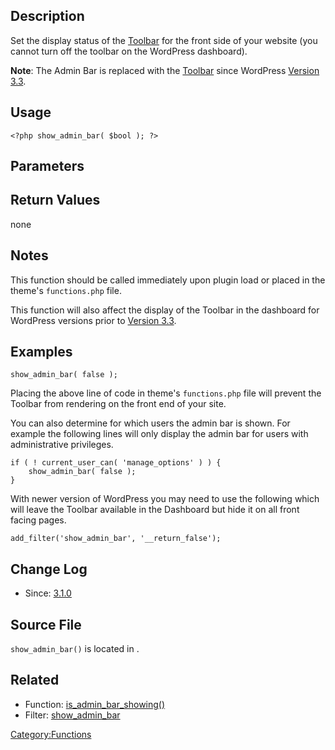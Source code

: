 {{Languages|
{{en|Function Reference/show admin bar}}
{{ko|함수 레퍼런스/show admin bar}}
}}
==Description==
Set the display status of the [[Administration_Screens#Toolbar|Toolbar]]  for the front side of your website (you cannot turn off the toolbar on the WordPress dashboard).

'''Note''': The Admin Bar is replaced with the [[Administration_Screens#Toolbar|Toolbar]] since WordPress [[Version 3.3]].

==Usage==
<pre><?php show_admin_bar( $bool ); ?></pre>

==Parameters==
{{Parameter|$bool|boolean|Whether to show the Toolbar.}}

==Return Values==
none

==Notes==
This function should be called immediately upon plugin load or placed in the theme's <tt>functions.php</tt> file.

This function will also affect the display of the Toolbar in the dashboard for WordPress versions prior to [[Version 3.3]].

==Examples==
<pre>show_admin_bar( false );</pre>

Placing the above line of code in theme's <tt>functions.php</tt> file will prevent the Toolbar from rendering on the front end of your site.

You can also determine for which users the admin bar is shown. For example the following lines will only display the admin bar for users with administrative privileges.
<pre>
if ( ! current_user_can( 'manage_options' ) ) {
    show_admin_bar( false );
}
</pre>

With newer version of WordPress you may need to use the following which will leave the Toolbar available in the Dashboard but hide it on all front facing pages.

<pre>
add_filter('show_admin_bar', '__return_false');
</pre>

==Change Log==
* Since: [[Version 3.1|3.1.0]]

==Source File==
<tt>show_admin_bar()</tt> is located in {{Trac|wp-includes/admin-bar.php}}.

==Related==

* Function: [[Function_Reference/is_admin_bar_showing|is_admin_bar_showing()]]
* Filter: [[Plugin API/Filter Reference/show_admin_bar|show_admin_bar]]

{{Tag Footer}}

[[Category:Functions]]